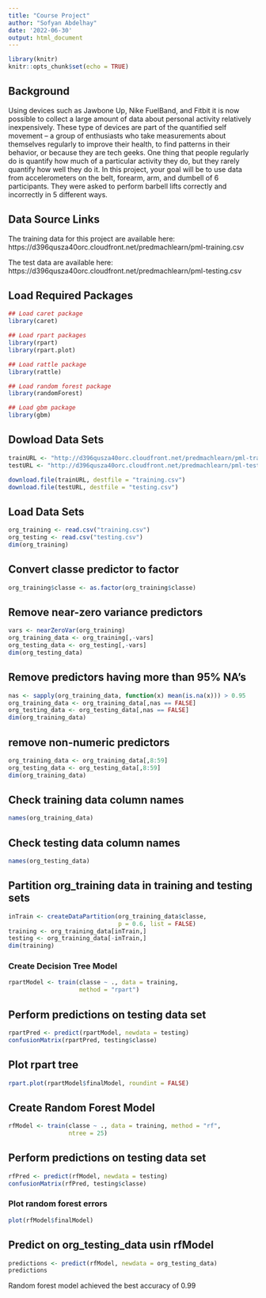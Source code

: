 ```yaml
---
title: "Course Project"
author: "Sofyan Abdelhay"
date: '2022-06-30'
output: html_document
---
```


```r
library(knitr)
knitr::opts_chunk$set(echo = TRUE)
```

## Background

Using devices such as Jawbone Up, Nike FuelBand, and Fitbit it is now possible to collect a large amount of data about personal activity relatively inexpensively. These type of devices are part of the quantified self movement – a group of enthusiasts who take measurements about themselves regularly to improve their health, to find patterns in their behavior, or because they are tech geeks. One thing that people regularly do is quantify how much of a particular activity they do, but they rarely quantify how well they do it. In this project, your goal will be to use data from accelerometers on the belt, forearm, arm, and dumbell of 6 participants. They were asked to perform barbell lifts correctly and incorrectly in 5 different ways.

## Data Source Links

The training data for this project are available here: 
https://d396qusza40orc.cloudfront.net/predmachlearn/pml-training.csv

The test data are available here:
https://d396qusza40orc.cloudfront.net/predmachlearn/pml-testing.csv

## Load Required Packages

```r
## Load caret package
library(caret)
```

```r
## Load rpart packages
library(rpart)
library(rpart.plot)
```

```r
## Load rattle package
library(rattle)
```

```r
## Load random forest package
library(randomForest)
```

```r
## Load gbm package
library(gbm)
```

## Dowload Data Sets

```r
trainURL <- "http://d396qusza40orc.cloudfront.net/predmachlearn/pml-training.csv"
testURL <- "http://d396qusza40orc.cloudfront.net/predmachlearn/pml-testing.csv"

download.file(trainURL, destfile = "training.csv")
download.file(testURL, destfile = "testing.csv")
```

## Load Data Sets

```r
org_training <- read.csv("training.csv")
org_testing <- read.csv("testing.csv")
dim(org_training)
```
## Convert classe predictor to factor

```r
org_training$classe <- as.factor(org_training$classe)
```

## Remove near-zero variance predictors

```r
vars <- nearZeroVar(org_training)
org_training_data <- org_training[,-vars]
org_testing_data <- org_testing[,-vars]
dim(org_testing_data)
```

## Remove predictors having more than 95% NA's

```r
nas <- sapply(org_training_data, function(x) mean(is.na(x))) > 0.95
org_training_data <- org_training_data[,nas == FALSE]
org_testing_data <- org_testing_data[,nas == FALSE]
dim(org_training_data)
```

## remove non-numeric predictors

```r
org_training_data <- org_training_data[,8:59]
org_testing_data <- org_testing_data[,8:59]
dim(org_training_data)
```

## Check training data column names

```r
names(org_training_data)
```

## Check testing data column names

```r
names(org_testing_data)
```

## Partition org_training data in training and testing sets

```r
inTrain <- createDataPartition(org_training_data$classe,
                               p = 0.6, list = FALSE)
training <- org_training_data[inTrain,]
testing <- org_training_data[-inTrain,]
dim(training)
```
### Create Decision Tree Model

```r
rpartModel <- train(classe ~ ., data = training, 
                    method = "rpart")
```

## Perform predictions on testing data set

```r
rpartPred <- predict(rpartModel, newdata = testing)
confusionMatrix(rpartPred, testing$classe)
```
## Plot rpart tree

```r
rpart.plot(rpartModel$finalModel, roundint = FALSE)
```

## Create Random Forest Model

```r
rfModel <- train(classe ~ ., data = training, method = "rf",
                 ntree = 25)
```

## Perform predictions on testing data set

```r
rfPred <- predict(rfModel, newdata = testing)
confusionMatrix(rfPred, testing$classe)
```
### Plot random forest errors

```r
plot(rfModel$finalModel)
```

## Predict on org_testing_data usin rfModel

```r
predictions <- predict(rfModel, newdata = org_testing_data)
predictions
```

Random forest model achieved the best accuracy of 0.99
